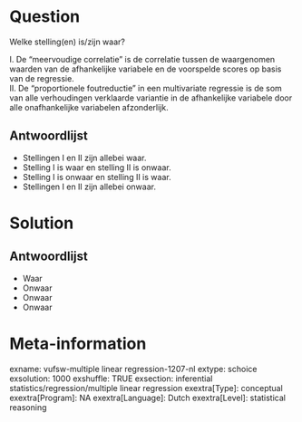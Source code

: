 Question
========
Welke stelling(en) is/zijn waar?  
   
I. De "meervoudige correlatie" is de correlatie tussen de waargenomen waarden van de afhankelijke variabele en de voorspelde scores op basis van de regressie.  
II. De "proportionele foutreductie" in een multivariate regressie is de som van alle verhoudingen verklaarde variantie in de afhankelijke variabele door alle onafhankelijke variabelen afzonderlijk.

Antwoordlijst
----------
* Stellingen I en II zijn allebei waar.
* Stelling I is waar en stelling II is onwaar.
* Stelling I is onwaar en stelling II is waar.
* Stellingen I en II zijn allebei onwaar.

Solution
========

Antwoordlijst
----------
* Waar
* Onwaar
* Onwaar
* Onwaar

Meta-information
================
exname: vufsw-multiple linear regression-1207-nl
extype: schoice
exsolution: 1000
exshuffle: TRUE
exsection: inferential statistics/regression/multiple linear regression
exextra[Type]: conceptual
exextra[Program]: NA
exextra[Language]: Dutch
exextra[Level]: statistical reasoning

